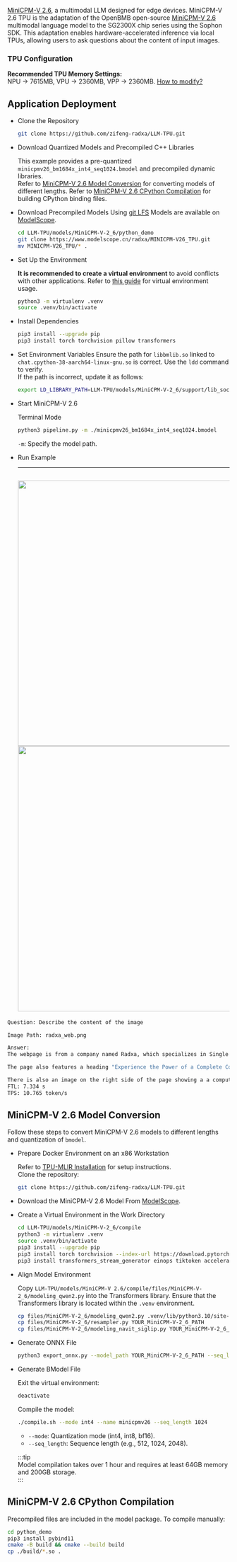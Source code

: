 [MiniCPM-V 2.6](https://github.com/OpenBMB/MiniCPM-V), a multimodal LLM designed for edge devices. MiniCPM-V 2.6 TPU is the adaptation of the OpenBMB open-source [MiniCPM-V 2.6](https://github.com/OpenBMB/MiniCPM-V) multimodal language model to the SG2300X chip series using the Sophon SDK. This adaptation enables hardware-accelerated inference via local TPUs, allowing users to ask questions about the content of input images.

### TPU Configuration

**Recommended TPU Memory Settings:**  
NPU -> 7615MB, VPU -> 2360MB, VPP -> 2360MB. [How to modify?](../ai-tools/memory_allocate)

## Application Deployment

- Clone the Repository

  ```bash
  git clone https://github.com/zifeng-radxa/LLM-TPU.git
  ```

- Download Quantized Models and Precompiled C++ Libraries

  This example provides a pre-quantized `minicpmv26_bm1684x_int4_seq1024.bmodel` and precompiled dynamic libraries.  
   Refer to [MiniCPM-V 2.6 Model Conversion](#minicpm-v-26-model-conversion) for converting models of different lengths.
  Refer to [MiniCPM-V 2.6 CPython Compilation](#minicpm-v-26-cpython-compilation) for building CPython binding files.

- Download Precompiled Models Using [git LFS](https://git-lfs.com/)
  Models are available on [ModelScope](https://modelscope.cn/models/radxa/MINICPM-V26_TPU).

  ```bash
  cd LLM-TPU/models/MiniCPM-V-2_6/python_demo
  git clone https://www.modelscope.cn/radxa/MINICPM-V26_TPU.git
  mv MINICPM-V26_TPU/* .
  ```

- Set Up the Environment

  **It is recommended to create a virtual environment** to avoid conflicts with other applications. Refer to [this guide](../ai-tools/virtualenv_usage) for virtual environment usage.

  ```bash
  python3 -m virtualenv .venv
  source .venv/bin/activate
  ```

- Install Dependencies

  ```bash
  pip3 install --upgrade pip
  pip3 install torch torchvision pillow transformers
  ```

- Set Environment Variables
  Ensure the path for `libbmlib.so` linked to `chat.cpython-38-aarch64-linux-gnu.so` is correct. Use the `ldd` command to verify.  
   If the path is incorrect, update it as follows:

  ```bash
  export LD_LIBRARY_PATH=LLM-TPU/models/MiniCPM-V-2_6/support/lib_soc:$LD_LIBRARY_PATH
  ```

- Start MiniCPM-V 2.6

  Terminal Mode

  ```bash
  python3 pipeline.py -m ./minicpmv26_bm1684x_int4_seq1024.bmodel
  ```

  `-m`: Specify the model path.

- Run Example

  ***

  <img
    width="600"
    src="../../../../img/general-tutorial/tpu_ai/minicpmv_2.webp"
  />
  <img
    width="600"
    src="../../../../img/general-tutorial/tpu_ai/minicpmv_1.webp"
  />
  ---

```bash
Question: Describe the content of the image

Image Path: radxa_web.png

Answer:
The webpage is from a company named Radxa, which specializes in Single Board Computers (SBCs. The page is structured with a navigation bar at the top containing links to Home, Products, Blog, Services, Documentation, Support, and About. The main content of the page discusses Radxa Single Board Computers, highlighting their features of being complete computers built on a a single circuit board, featuring a microprocessor, memory, input/output (I/O), and other functions required for a a computer. They are described as compact and powerful, and can be used! to control your smart home, function as a game machine, or for endless DIY projects. The flexibility to modify! software! and connect a variety of peripherals is emphasized, positioning Radxa SBCs as the ultimate! all-in-one solution for any application! requiring a complete computer.

The page also features a heading "Experience the Power of a Complete Computer" and a paragraph that further explains that their single-board computers offer all the features you would expect from a traditional PC, including a variety of interfaces! such as 4 display output, wireless LAN connectivity, Bluetooth, and USB, as well as powerful processing power and memory in a compact design. With a wide range of sizes and configurations available, Radxa SBCs are the ultimate all-in-one solution for any application requiring a complete computer.

There is also an image on the right side of the page showing a a computer setup with a a computer board, a a fan, and a a keyboard and mouse, which likely represents a practical application of a Radxa Single Board Computer.
FTL: 7.334 s
TPS: 10.765 token/s
```

## MiniCPM-V 2.6 Model Conversion

Follow these steps to convert MiniCPM-V 2.6 models to different lengths and quantization of `bmodel`.

- Prepare Docker Environment on an x86 Workstation

  Refer to [TPU-MLIR Installation](../../model-compile/tpu_mlir_env) for setup instructions.  
   Clone the repository:

  ```bash
  git clone https://github.com/zifeng-radxa/LLM-TPU.git
  ```

- Download the MiniCPM-V 2.6 Model
  From [ModelScope](https://modelscope.cn/models/OpenBMB/MiniCPM-V-2_6/summary).

- Create a Virtual Environment in the Work Directory

  ```bash
  cd LLM-TPU/models/MiniCPM-V-2_6/compile
  python3 -m virtualenv .venv
  source .venv/bin/activate
  pip3 install --upgrade pip
  pip3 install torch torchvision --index-url https://download.pytorch.org/whl/cpu
  pip3 install transformers_stream_generator einops tiktoken accelerate transformers==4.40.0 onnx
  ```

- Align Model Environment

  Copy `LLM-TPU/models/MiniCPM-V 2.6/compile/files/MiniCPM-V-2_6/modeling_qwen2.py` into the Transformers library.
  Ensure that the Transformers library is located within the `.venv` environment.

  ```bash
  cp files/MiniCPM-V-2_6/modeling_qwen2.py .venv/lib/python3.10/site-packages/transformers/models/qwen2
  cp files/MiniCPM-V-2_6/resampler.py YOUR_MiniCPM-V-2_6_PATH
  cp files/MiniCPM-V-2_6/modeling_navit_siglip.py YOUR_MiniCPM-V-2_6_PATH
  ```

- Generate ONNX File

  ```bash
  python3 export_onnx.py --model_path YOUR_MiniCPM-V-2_6_PATH --seq_length 1024 --device cpu --image_file ../python_demo/test0.jpg
  ```

- Generate BModel File

  Exit the virtual environment:

  ```bash
  deactivate
  ```

  Compile the model:

  ```bash
  ./compile.sh --mode int4 --name minicpmv26 --seq_length 1024
  ```

  - `--mode`: Quantization mode (int4, int8, bf16).
  - `--seq_length`: Sequence length (e.g., 512, 1024, 2048).

  :::tip  
   Model compilation takes over 1 hour and requires at least 64GB memory and 200GB storage.  
   :::

## MiniCPM-V 2.6 CPython Compilation

Precompiled files are included in the model package. To compile manually:

```bash
cd python_demo
pip3 install pybind11
cmake -B build && cmake --build build
cp ./build/*.so .
```
